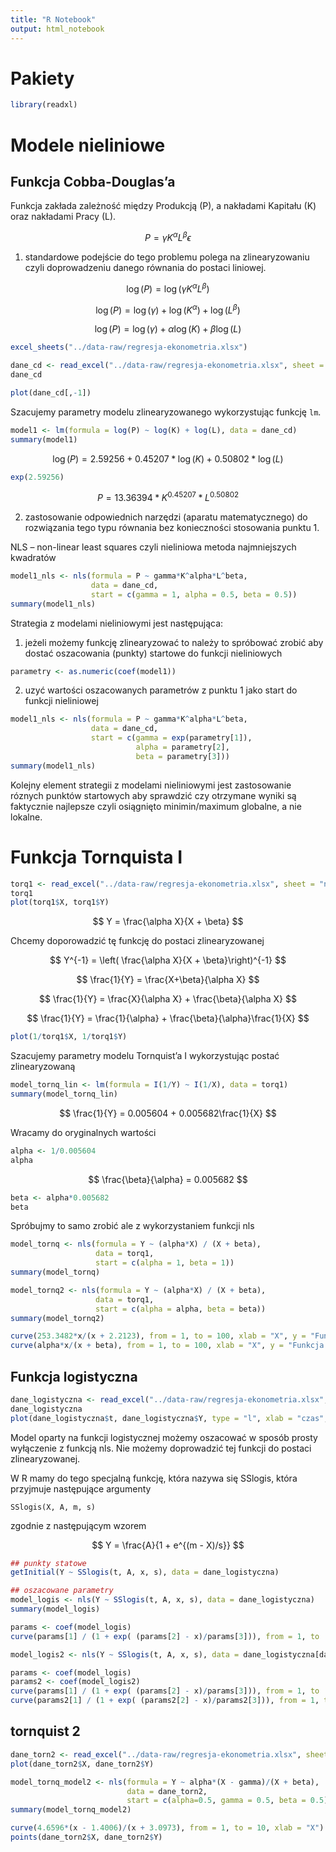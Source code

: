 ```yaml
---
title: "R Notebook"
output: html_notebook
---
```


# Pakiety

```r
library(readxl)
```

# Modele nieliniowe

## Funkcja Cobba-Douglas'a

Funkcja zakłada zależność między Produkcją (P), a nakładami Kapitału (K) oraz nakładami Pracy (L).

$$
P = \gamma K^\alpha L^\beta\epsilon
$$

1. standardowe podejście do tego problemu polega na zlinearyzowaniu czyli doprowadzeniu danego równania do postaci liniowej.

$$
\log(P) = \log(\gamma K^\alpha L^\beta)
$$


$$
\log(P) = \log(\gamma) + \log(K^\alpha) + \log(L^\beta)
$$

$$
\log(P) = \log(\gamma) + \alpha\log(K) + \beta\log(L)
$$

```r
excel_sheets("../data-raw/regresja-ekonometria.xlsx")
```

```r
dane_cd <- read_excel("../data-raw/regresja-ekonometria.xlsx", sheet = "nielin-cd")
dane_cd
```

```r
plot(dane_cd[,-1])
```


Szacujemy parametry modelu zlinearyzowanego wykorzystując funkcję `lm`.

```r
model1 <- lm(formula = log(P) ~ log(K) + log(L), data = dane_cd)
summary(model1)
```

$$
\log(P) = 2.59256 + 0.45207*\log(K) + 0.50802*\log(L)
$$

```r
exp(2.59256)
```

$$
P = 13.36394 * K^{0.45207} * L^{0.50802}
$$


2. zastosowanie odpowiednich narzędzi (aparatu matematycznego) do rozwiązania tego typu równania bez konieczności stosowania punktu 1.


NLS -- non-linear least squares czyli nieliniowa metoda najmniejszych kwadratów

```r
model1_nls <- nls(formula = P ~ gamma*K^alpha*L^beta,
                  data = dane_cd,
                  start = c(gamma = 1, alpha = 0.5, beta = 0.5))
summary(model1_nls)
```

Strategia z modelami nieliniowymi jest następująca:

1. jeżeli możemy funkcję zlinearyzować to należy to spróbować zrobić aby dostać oszacowania (punkty) startowe do funkcji nieliniowych

```r
parametry <- as.numeric(coef(model1))
```

2. uzyć wartości oszacowanych parametrów z punktu 1 jako start do funkcji nieliniowej

```r
model1_nls <- nls(formula = P ~ gamma*K^alpha*L^beta,
                  data = dane_cd,
                  start = c(gamma = exp(parametry[1]), 
                            alpha = parametry[2], 
                            beta = parametry[3]))
summary(model1_nls)
```

Kolejny element strategii z modelami nieliniowymi jest zastosowanie róznych punktów startowych aby sprawdzić czy otrzymane wyniki są faktycznie najlepsze czyli osiągnięto minimin/maximum globalne, a nie lokalne.

# Funkcja Tornquista I

```r
torq1 <- read_excel("../data-raw/regresja-ekonometria.xlsx", sheet = "nielin-tornquist1")
torq1
plot(torq1$X, torq1$Y)
```

$$
Y = \frac{\alpha X}{X + \beta}
$$

Chcemy doporowadzić tę funkcję do postaci zlinearyzowanej

$$
Y^{-1} = \left( \frac{\alpha X}{X + \beta}\right)^{-1}
$$

$$
\frac{1}{Y} = \frac{X+\beta}{\alpha X}
$$

$$
\frac{1}{Y} = \frac{X}{\alpha X} + \frac{\beta}{\alpha X}
$$

$$
\frac{1}{Y} = \frac{1}{\alpha} + \frac{\beta}{\alpha}\frac{1}{X}
$$


```r
plot(1/torq1$X, 1/torq1$Y)
```

Szacujemy parametry modelu Tornquist'a I  wykorzystując postać zlinearyzowaną

```r
model_tornq_lin <- lm(formula = I(1/Y) ~ I(1/X), data = torq1)
summary(model_tornq_lin)
```

$$
\frac{1}{Y} = 0.005604 + 0.005682\frac{1}{X}
$$

Wracamy do oryginalnych wartości

```r
alpha <- 1/0.005604
alpha
```

$$
\frac{\beta}{\alpha} = 0.005682
$$
```r
beta <- alpha*0.005682
beta
```

Spróbujmy to samo zrobić ale z wykorzystaniem funkcji nls

```r
model_tornq <- nls(formula = Y ~ (alpha*X) / (X + beta),
                   data = torq1,
                   start = c(alpha = 1, beta = 1))
summary(model_tornq)
```

```r
model_tornq2 <- nls(formula = Y ~ (alpha*X) / (X + beta),
                   data = torq1,
                   start = c(alpha = alpha, beta = beta))
summary(model_tornq2)
```


```r
curve(253.3482*x/(x + 2.2123), from = 1, to = 100, xlab = "X", y = "Funkcja Tornquist 1", col = "red")
curve(alpha*x/(x + beta), from = 1, to = 100, xlab = "X", y = "Funkcja Tornquist 1", add = T, col = "black")
```


## Funkcja logistyczna

```r
dane_logistyczna <- read_excel("../data-raw/regresja-ekonometria.xlsx", sheet = "logistyczna")
dane_logistyczna
plot(dane_logistyczna$t, dane_logistyczna$Y, type = "l", xlab = "czas", ylab = "cecha Y")
```

Model oparty na funkcji logistycznej możemy oszacować w sposób prosty wyłączenie z funkcją nls. Nie możemy doprowadzić tej funkcji do postaci zlinearyzowanej.

W R mamy do tego specjalną funkcję, która nazywa się SSlogis, która przyjmuje następujące argumenty

```
SSlogis(X, A, m, s)
```

zgodnie z następującym wzorem

$$
Y = \frac{A}{1 + e^{(m - X)/s}}
$$

```r
## punkty statowe
getInitial(Y ~ SSlogis(t, A, x, s), data = dane_logistyczna)

## oszacowane parametry
model_logis <- nls(Y ~ SSlogis(t, A, x, s), data = dane_logistyczna)
summary(model_logis)
```

```r
params <- coef(model_logis)
curve(params[1] / (1 + exp( (params[2] - x)/params[3])), from = 1, to  = 25, xlab = "t", y = "y")
```

```r
model_logis2 <- nls(Y ~ SSlogis(t, A, x, s), data = dane_logistyczna[dane_logistyczna$t <= 5, ])

params <- coef(model_logis)
params2 <- coef(model_logis2)
curve(params[1] / (1 + exp( (params[2] - x)/params[3])), from = 1, to  = 25, xlab = "t", y = "y")
curve(params2[1] / (1 + exp( (params2[2] - x)/params2[3])), from = 1, to  = 25, xlab = "t", y = "y", add = T, col = "red")

```

## tornquist 2

```r
dane_torn2 <- read_excel("../data-raw/regresja-ekonometria.xlsx", sheet = "nielin-tornquist2")
plot(dane_torn2$X, dane_torn2$Y)
```


```r
model_tornq_model2 <- nls(formula = Y ~ alpha*(X - gamma)/(X + beta),
                          data = dane_torn2,
                          start = c(alpha=0.5, gamma = 0.5, beta = 0.5))
summary(model_tornq_model2)
```

```r
curve(4.6596*(x - 1.4006)/(x + 3.0973), from = 1, to = 10, xlab = "X")
points(dane_torn2$X, dane_torn2$Y)
```

